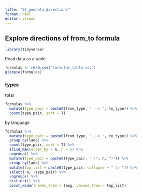 ```yaml
---
title: "01_geodata_directions"
format: html
editor: visual
---
```


## Explore directions of from_to formula

```r
library(tidyverse)
```

Read data as a table

```r
formulas <- read.csv("formulas_table.csv")
glimpse(formulas)
```

### types

total

```r
formulas %>% 
  mutate(type_pair = paste0(from_type, " --> ", to_type)) %>% 
  count(type_pair, sort = T)
```

by language

```r
formulas %>% 
  mutate(type_pair = paste0(from_type, " --> ", to_type)) %>% 
  group_by(lang) %>% 
  count(type_pair, sort = T) %>% 
  slice_max(order_by = n, n = 5) %>% 
  ungroup() %>% 
  mutate(type_pair = paste0(type_pair, " (", n, ")")) %>% 
  group_by(lang) %>% 
  mutate(top_list = paste0(type_pair, collapse = " \n ")) %>% 
  select(-n, -type_pair) %>% 
  ungroup() %>% 
  distinct() %>% 
  pivot_wider(names_from = lang, values_from = top_list)
```
